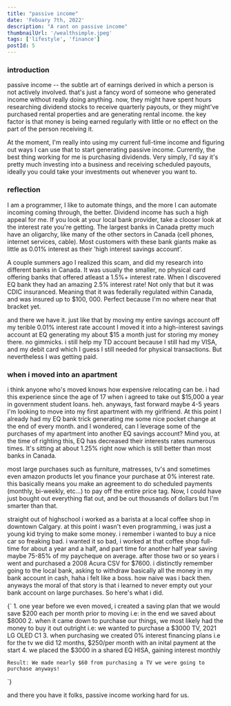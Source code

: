 ```yaml
---
title: "passive income"
date: 'Febuary 7th, 2022'
description: "A rant on passive income"
thumbnailUrl: '/wealthsimple.jpeg'
tags: ['lifestyle', 'finance']
postId: 5
---
```


### introduction
passive income -- the subtle art of earnings derived in which a person is not actively involved.
that's just a fancy word of someone who generated income without really doing anything. now, they might have 
spent hours researching dividend stocks to receive quarterly payouts, or they might've purchased rental properties and are generating 
rental income. the key factor is that money is being earned regularly with little or no effect on the part of the person
receiving it.

At the moment, I'm really into using my current full-time income and figuring out ways I can use that to start generating passive income.
Currently, the best thing working for me is purchasing dividends. Very simply, I'd say it's pretty much investing into a business and receiving
scheduled payouts, ideally you could take your investments out whenever you want to.

### reflection
I am a programmer, I like to automate things, and the more I can automate incoming coming through, the better. Dividend income has such a high appeal for me.
If you look at your local bank provider, take a clooser look at the interest rate you're getting. The largest banks in Canada pretty much have an oligarchy, like many of
the other sectors in Canada (cell phones, internet services, cable). Most customers with these bank giants make as little as 0.01% interest as their 'high interest savings account'.

A couple summers ago I realized this scam, and did my research into different banks in Canada. It was usually the smaller, no physical card offering banks that offered atleast a 1.5%+ interest rate. 
When I discovered EQ bank they had an amazing 2.5% interest rate! Not only that but it was CDIC insuranced. Meaning that it was federally regulated within Canada, and was insured up to $100, 000. Perfect because
I'm no where near that bracket yet. 

and there we have it. just like that by moving my entire savings account off my terible 0.01% interest rate account I moved it into a high-interest savings account at EQ generating my about
$15 a month just for storing my money there. no gimmicks. i still help my TD account because I still had my VISA, and my debit card which I guess I still needed for physical transactions. But nevertheless
I was getting paid.

### when i moved into an apartment
i think anyone who's moved knows how expensive relocating can be. i had this experience since the age of 17 when i agreed to take out $15,000 a year
in government student loans. heh. anyways, fast forward maybe 4-5 years I'm looking to move into my first apartment with my girlfriend.
At this point I already had my EQ bank trick generating me some nice pocket change at the end of every month. and I wondered, can I leverage some of the purchases
of my apartment into another EQ savings account? Mind you, at the time of righting this, EQ has decreased their interests rates numerous times. It's sitting at about 1.25% right now which is still better
than most banks in Canada. 

most large purchases such as furniture, matresses, tv's and sometimes even amazon products let you finance your purchase at 0% interest rate. this basically means you make an agreement to
do scheduled payments (monthly, bi-weekly, etc...) to pay off the entire price tag. Now, I could have just bought out everything flat out, and be out thousands of dollars but I'm smarter than that.

straight out of highschool i worked as a barista at a local coffee shop in downtown Calgary. at this point i wasn't even programming, i was just a young kid trying to make some money. i remember i wanted to buy a nice car so freaking bad. 
i wanted it so bad, i worked at that coffee shop full-time for about a year and a half, and part time for another half year saving maybe 75-85% of my paycheque on average.
after those two or so years i went and purchased a 2008 Acura CSV for $7600. i distinctly remember going to the local bank, asking to withdraw basically all the money in my bank account in cash, haha i felt like a boss. how naive was i back then. 
anyways the moral of that story is that i learned to never empty out your bank account on large purchases. So here's what i did. 

<SyntaxHighlighter language="javascript">
  {`
    1. one year before we even moved, i created a saving plan that we would save $200 each per month prior to moving
        i.e: in the end we saved about $8000
    2. when it came down to purchase our things, we most likely had the money to buy it out outright
        i.e: we wanted to purchase a $3000 TV, 2021 LG OLED C1
    3. when purchasing we created 0% interest financing plans
        i.e for the tv we did 12 months, $250/per month with an inital payment at the start
    4. we placed the $3000 in a shared EQ HISA, gaining interest monthly
    
    Result: We made nearly $60 from purchasing a TV we were going to purchase anyways!

  `}
</SyntaxHighlighter>

and there you have it folks, passive income working hard for us. 
